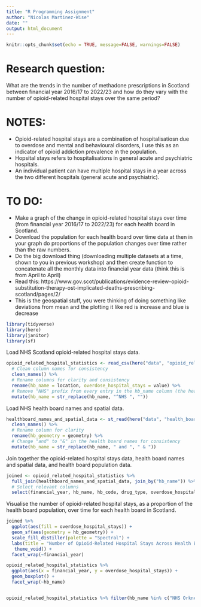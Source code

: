 ```yaml
---
title: "R Programming Assignment"
author: "Nicolas Martinez-Wise"
date: ""
output: html_document
---
```


```r
knitr::opts_chunk$set(echo = TRUE, message=FALSE, warnings=FALSE)
```

# Research question: 
What are the trends in the number of methadone prescriptions in Scotland between financial year 2016/17 to 2022/23 and how do they vary with the number of opioid-related hospital stays over the same period?

# NOTES:
- Opioid-related hospital stays are a combination of hospitalisatiosn due to overdose and mental and behavioural disorders, I use this as an indicator of opioid addiction prevalence in the population.
- Hopsital stays refers to hospitalisations in general acute and psychiatric hospitals.
- An individual patient can have multiple hospital stays in a year across the two different hospitals (general acute and psychiatric).

# TO DO:
- Make a graph of the change in opioid-related hospital stays over time (from financial year 2016/17 to 2022/23) for each health board in Scotland.
- Download the population for each health board over time data at then in your graph do proportions of the population changes over time rather than the raw numbers.
- Do the big download thing (downloading multiple datasets at a time, shown to you in previous workshop) and then create function to concatenate all the monthly data into financial year data (think this is from April to April)
- Read this: https://www.gov.scot/publications/evidence-review-opioid-substitution-therapy-ost-implicated-deaths-prescribing-scotland/pages/2/
- This is the geospatial stuff, you were thinking of doing something like deviations from mean and the plotting it like red is increase and blue is decrease

```r
library(tidyverse)
library(here)
library(janitor)
library(sf)
```

Load NHS Scotland opioid-related hospital stays data.
```r
opioid_related_hospital_statistics <- read_csv(here("data", "opioid_related_hospital_statistics.csv")) %>%
  # Clean column names for consistency
  clean_names() %>% 
  # Rename columns for clarity and consistency
  rename(hb_name = location, overdose_hospital_stays = value) %>%
  # Remove "NHS" prefix from every entry in the hb_name column (the health board names) for clarity and consistency
  mutate(hb_name = str_replace(hb_name, "^NHS ", ""))
```

Load NHS health board names and spatial data.
```r
healthboard_names_and_spatial_data <- st_read(here("data", "health_board_spatial_data", "NHS_healthboards_2019.shp")) %>%
  clean_names() %>% 
  # Rename column for clarity 
  rename(hb_geometry = geometry) %>% 
  # Change "and" to "&" in the health board names for consistency
  mutate(hb_name = str_replace(hb_name, " and ", " & "))
```

Join together the opioid-related hospital stays data, health board names and spatial data, and health board population data.
```r
joined <- opioid_related_hospital_statistics %>%
  full_join(healthboard_names_and_spatial_data, join_by("hb_name")) %>%
  # Select relevant columns
  select(financial_year, hb_name, hb_code, drug_type, overdose_hospital_stays, hb_geometry)
```

Visualise the number of opioid-related hospital stays, as a proportion of the health board population, over time for each health board in Scotland.
```r
joined %>% 
  ggplot(aes(fill = overdose_hospital_stays)) +
  geom_sf(aes(geometry = hb_geometry)) +
  scale_fill_distiller(palette = "Spectral") +
  labs(title = "Number of Opioid-Related Hospital Stays Across Health Boards in the Past 7 Years") + 
   theme_void() + 
  facet_wrap(~financial_year)
```



```r

opioid_related_hospital_statistics %>% 
  ggplot(aes(x = financial_year, y = overdose_hospital_stays)) +
  geom_boxplot() +
  facet_wrap(~hb_name)


opioid_related_hospital_statistics %>% filter(hb_name %in% c("NHS Orkney", "NHS Shetland", "NHS Western Isles", "NHS Highland")) %>% view()

```

